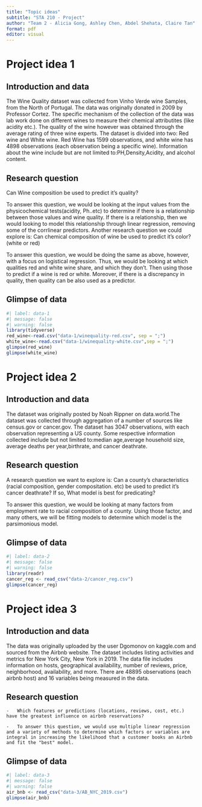 ```yaml
---
title: "Topic ideas"
subtitle: "STA 210 - Project"
author: "Team 2 - Alicia Gong, Ashley Chen, Abdel Shehata, Claire Tan"
format: pdf
editor: visual
---
```


# Project idea 1

## Introduction and data

The Wine Quality dataset was collected from Vinho Verde wine Samples, from the North of Portugal. The data was originally donated in 2009 by Professor Cortez. The specific mechanism of the collection of the data was lab work done on different wines to measure their chemical attributites (like acidity etc.). The quality of the wine however was obtained through the average rating of three wine experts. The dataset is divided into two: Red wine and White wine. Red Wine has 1599 observations, and white wine has 4898 observations (each observation being a specific wine). Information about the wine include but are not limited to:PH,Density,Acidity, and alcohol content.

## Research question

Can Wine composition be used to predict it's quality?

\par

To answer this question, we would be looking at the input values from the physicochemical tests(acidity, Ph..etc) to determine if there is a relationship between those values and wine quality. If there is a relationship, then we would looking to model this relationship through linear regression, removing some of the corrlinear predictors.
\par
Another research question we could explore is: Can chemical composition of wine be used to predict it's color? (white or red)
\par
To answer this question, we would be doing the same as above, however, with a focus on logistical regression. Thus, we would be looking at which qualities red and white wine share, and which they don't. Then using those to predict if a wine is red or white. Moreover, if there is a discrepancy in quality, then quality can be also used as a predictor.

## Glimpse of data
```r
#| label: data-1
#| message: false
#| warning: false
library(tidyverse)
red_wine<-read.csv("data-1/winequality-red.csv", sep = ";")
white_wine<-read.csv("data-1/winequality-white.csv",sep = ";")
glimpse(red_wine)
glimpse(white_wine)
```

\pagebreak

# Project idea 2

## Introduction and data
The dataset was originally posted by Noah Rippner on data.world.The dataset was collected through aggregation of a number of sources like census.gov or cancer.gov. The dataset has 3047 observations, with each observation representing a US county. Some respective information collected include but not limited to:median age,average household size, average deaths per year,birthrate, and cancer deathrate.

## Research question
A research question we want to explore is: Can a county's characteristics (racial composition, gender compositation. etc) be used to predict it's cancer deathrate? If so, What model is best for predicating?
\par
To answer this question, we would be looking at many factors from employment rate to racial composition of a county. Using those factor, and many others, we will be fitting models to determine which model is the parsimonious model.

## Glimpse of data

```r
#| label: data-2
#| message: false
#| warning: false
library(readr)
cancer_reg <- read_csv("data-2/cancer_reg.csv")
glimpse(cancer_reg)
```

\pagebreak

# Project idea 3

## Introduction and data

The data was originally uploaded by the user Dgomonov on kaggle.com and sourced from the Airbnb website. The dataset includes listing activities and metrics for New York City, New York in 2019. The data file includes information on hosts, geographical availability, number of reviews, price, neighborhood, availability, and more. There are 48895 observations (each airbnb host) and 16 variables being measured in the data.

## Research question
    -   Which features or predictions (locations, reviews, cost, etc.) have the greatest influence on airbnb reservations?

    -   To answer this question, we would use multiple linear regression and a variety of methods to determine which factors or variables are integral in increasing the likelihood that a customer books an Airbnb and fit the "best" model.
    
## Glimpse of data

```r
#| label: data-3
#| message: false
#| warning: false
air_bnb <- read_csv("data-3/AB_NYC_2019.csv")
glimpse(air_bnb)


```

